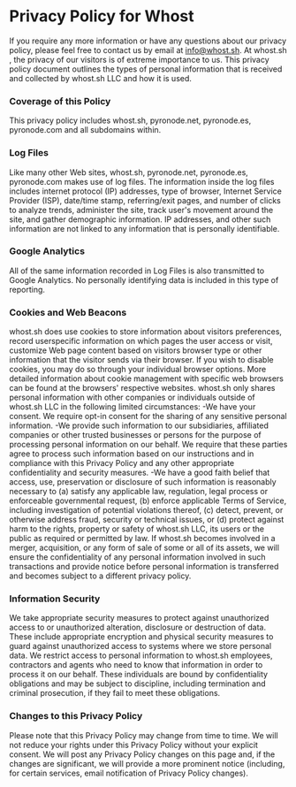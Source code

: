 # Privacy Policy for Whost

If you require any more information or have any questions about our privacy policy, please
feel free to contact us by email at info@whost.sh.
At whost.sh , the privacy of our visitors is of extreme importance to us. This privacy policy
document outlines the types of personal information that is received and collected by
whost.sh LLC and how it is used.

### Coverage of this Policy

This privacy policy includes whost.sh, pyronode.net, pyronode.es, pyronode.com and all
subdomains within.

### Log Files

Like many other Web sites, whost.sh, pyronode.net, pyronode.es, pyronode.com makes use
of log files. The information inside the log files includes internet protocol (IP) addresses,
type of browser, Internet Service Provider (ISP), date/time stamp, referring/exit pages, and
number of clicks to analyze trends, administer the site, track user's movement around the
site, and gather demographic information. IP addresses, and other such information are not
linked to any information that is personally identifiable.

### Google Analytics

All of the same information recorded in Log Files is also transmitted to Google Analytics. No
personally identifying data is included in this type of reporting.

### Cookies and Web Beacons

whost.sh does use cookies to store information about visitors preferences, record userspecific information on which pages the user access or visit, customize Web page content
based on visitors browser type or other information that the visitor sends via their browser.
If you wish to disable cookies, you may do so through your individual browser options. More
detailed information about cookie management with specific web browsers can be found at
the browsers' respective websites.
whost.sh only shares personal information with other companies or individuals outside of
whost.sh LLC in the following limited circumstances: -We have your consent. We require
opt-in consent for the sharing of any sensitive personal information. -We provide such
information to our subsidiaries, affiliated companies or other trusted businesses or persons
for the purpose of processing personal information on our behalf. We require that these
parties agree to process such information based on our instructions and in compliance with
this Privacy Policy and any other appropriate confidentiality and security measures.
-We have a good faith belief that access, use, preservation or disclosure of such information
is reasonably necessary to (a) satisfy any applicable law, regulation, legal process or
enforceable governmental request, (b) enforce applicable Terms of Service, including
investigation of potential violations thereof, (c) detect, prevent, or otherwise address fraud,
security or technical issues, or (d) protect against harm to the rights, property or safety of
whost.sh LLC, its users or the public as required or permitted by law.
If whost.sh becomes involved in a merger, acquisition, or any form of sale of some or all of
its assets, we will ensure the confidentiality of any personal information involved in such
transactions and provide notice before personal information is transferred and becomes
subject to a different privacy policy.

### Information Security

We take appropriate security measures to protect against unauthorized access to or
unauthorized alteration, disclosure or destruction of data. These include appropriate
encryption and physical security measures to guard against unauthorized access to systems
where we store personal data.
We restrict access to personal information to whost.sh employees, contractors and agents
who need to know that information in order to process it on our behalf. These individuals are bound by confidentiality obligations and may be subject to discipline, including
termination and criminal prosecution, if they fail to meet these obligations.

### Changes to this Privacy Policy

Please note that this Privacy Policy may change from time to time. We will not reduce your
rights under this Privacy Policy without your explicit consent. We will post any Privacy Policy
changes on this page and, if the changes are significant, we will provide a more prominent
notice (including, for certain services, email notification of Privacy Policy changes).